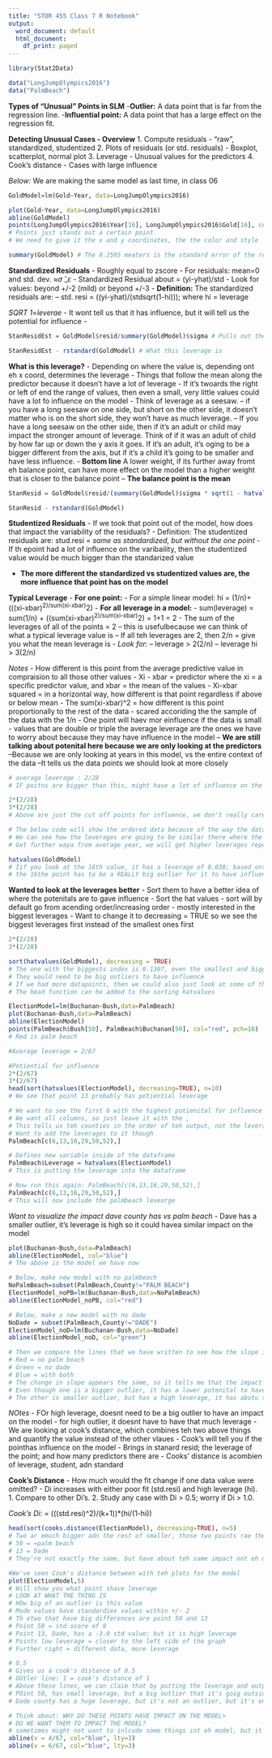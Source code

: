 ```yaml
---
title: "STOR 455 Class 7 R Notebook"
output:
  word_document: default
  html_document:
    df_print: paged
---
```


```r
library(Stat2Data)

data("LongJumpOlympics2016")
data("PalmBeach")
```
__Types of “Unusual” Points in SLM__
-**Outlier:** A data point that is far from the regression line.
-**Influential point:** A data point that has a large effect on the regression fit. 

__Detecting Unusual Cases - Overview__
1. Compute residuals
	- “raw”, standardized, studentized
2. Plots of residuals (or std. residuals)
	- Boxplot, scatterplot, normal plot
3. Leverage
	- Unusual values for the predictors
4. Cook’s distance
	- Cases with large influence

*Below:* We are making the same model as last time, in class 06
```r
GoldModel=lm(Gold~Year, data=LongJumpOlympics2016)

plot(Gold~Year, data=LongJumpOlympics2016)
abline(GoldModel)
points(LongJumpOlympics2016$Year[16], LongJumpOlympics2016$Gold[16], col="red", pch=16)
# Points just stands out a certain point 
# We need to give it the x and y coordinates, the the color and style 

summary(GoldModel) # The 0.2595 meaters is the standard error of the residual
```
__Standardized Residuals__
- Roughly equal to zscore 
- For residuals:  mean=0 and std. dev. ≈𝜎 ̂_𝜀
- Standardized Residual about = (yi-yhat)/std
- Look for values: beyond +/-2 (mild) or beyond +/-3
- **Definition:** The standardized residuals are:
-- std. resi = ((yi-yhat)/(stdsqrt(1-hi))); where hi = leverage 

*SQRT 1=leverae*
- It wont tell us that it has influence, but it will tell us the potential for influence 
- 
```r
StanResidEst = GoldModel$resid/summary(GoldModel)$sigma # Pulls out the standard error of the residuals 

StanResidEst - rstandard(GoldModel) # What this leverage is 
```
**What is this leverage?** 
- Depending on where the value is, depending ont eh x coord, determines the leverage 
- Things that follow the mean along the predictor because it doesn't have a lot of leverage 
- If it's twoards the right or left of end the range of values, then even a small, very little values could have a lot fo influence on the model 
- Think of leverage as a seesaw.
-- if you have a long seesaw on one side, but short on the other side, it doesn't matter who is on the short side, they won't have as much leverage. 
-- If you have a long seesaw on the other side, then if it's an adult or child may impact the stronger amount of leverage.  Think of if it was an adult of child by how far up or down the y axis it goes.  If it's an adult, it's oging to be a bigger different from the axis, but if it's a child it's going to be smaller and have less influence. 
- **Bottom line** A lower weight, if its further away fromt eh balance point, can have more effect on the model than a higher weight that is closer to the balance point 
-- **The balance point is the mean** 

```r
StanResid = GoldModel$resid/(summary(GoldModel)$sigma * sqrt(1 - hatvalues(GoldModel)))

StanResid - rstandard(GoldModel)
```
__Studentized Residuals__
- If we took that point out of the model, how does that impact the variability of the residuals? 
- Definition: The studentized residuals are: stud.resi  = *same as standardized, but without the one point*
- If th epoint had a lot of influence on the varibaility, then the studentized value would be much bigger than the standarized value 

- **The more different the standardized vs studentized values are, the more influence that point has on the model** 

__Typical Leverage__ 
- **For one point:**
- For a simple linear model: hi = (1/n)+(((xi-xbar)^2)/sum(xi-xbar)^2)
- **For all leverage in a model:** 
- sum(leverage) = sum(1/n) + ((sum(xi-xbar)^2)/sum(xi-xbar)^2) = 1+1 = 2
- The sum of the leverages of all of the points = 2 
-- this is usefulbecause we can think of what a typical leverage value is 
-- If all teh leverages are 2, then 2/n = give you what the mean leverage is 
- *Look for:* 
-- leverage > 2(2/n)
-- leverage hi > 3(2/n)

*Notes* 
- How different is this point from the average predictive value in compraision to all those other values 
- Xi - xbar = predictor where the xi = a specific predictor value, and xbar = the mean of the values 
- Xi-xbar squared = in a horizontal way, how different is that point regardless if above or below mean 
- The sum(xi-xbar)^2 = how different is this point proportionally to the rest of the data 
- scared accoriding the the sample of the data with the 1/n
- One point will haev mor einfluence if the data is small 
- values that are double or triple the average leverage are the ones we have to worry about because they may have influence in the model 
-- **We are still talking about potenital here because we are only looking at the predictors**
--Because we are only looking at years in this model, vs the entire context of the data 
--It tells us the data points we should look at more closely 

```r
# average leverage : 2/28 
# IF poitns are bigger than this, might have a lot of influence on the model 

2*(2/28)
3*(2/28)
# Above are just the cut off points for influence, we don't really care too much about them 

# The below code will show the ordered data because of the way the data is organized in the dataset 
# We can see how the leverages are going to be similar there where the points that are small, very different for the mean, they wil start with a higher leverage, and by the time we get the middle values, its going down to a leverage of nearly zero, 
# Get further waya from average year, we will get higher leverages reported 

hatvalues(GoldModel)
# Iif you look at the 16th value, it has a leverage of 0.038; based onteh creitera foor what tis a big lleverage value, this point doesn't appear to be high leverage 
# the 16the point has to be a REALLY big outlier for it to have influence, because its potential to have influence is low
```

**Wanted to look at the leverages better** 
- Sort them to have a better idea of where the potenitals are to gave influence 
- Sort the hat values 
- sort will by default go from acending order/increasing order
- mostly interested in the biggest leverages 
- Want to change it to decreasing = TRUE so we see the biggest leverages first instead of the smallest ones first 

```r
2*(2/28)
3*(2/28)

sort(hatvalues(GoldModel), decreasing = TRUE)
# The one with the biggests index is 0.1307, even the smallest and biggest predicotr value aresnt so far from teh mean predictor compared to the  other values that hey have potiental for influence. 
# They would need to be big outliers to have influence 
# If we had more datapoints, then we could also just look at some of the values 
# The head function can be added to the sorting hatvalues 
```

```r
ElectionModel=lm(Buchanan~Bush,data=PalmBeach)
plot(Buchanan~Bush,data=PalmBeach)
abline(ElectionModel)
points(PalmBeach$Bush[50], PalmBeach$Buchanan[50], col="red", pch=16)
# Red is palm beach 
```

```r
#Average leverage = 2/67

#Potiential for influence 
2*(2/67) 
3*(2/67)
head(sort(hatvalues(ElectionModel), decreasing=TRUE), n=10)
# We see that point 13 probably has potiential leverage 

# We want to see the first 6 with the highest potienital for influence so we can look at them closer
# We want all columns, so just leave it with the ,
# This tells us teh counties in the order of teh output, not the leverages though 
# Want to add the leverages to it though 
PalmBeach[c(6,13,16,29,50,52),]

# Defines new variable inside of the dataframe
PalmBeach$Leverage = hatvalues(ElectionModel)
# This is putting the leverage into the dataframe 

# Now run this again: PalmBeach[c(6,13,16,29,50,52),]
PalmBeach[c(6,13,16,29,50,52),]
# This will now include the palmbeach levearge 
```
*Want to visualize the impact dave county has vs palm beach* - Dave has a smaller outlier, it's leverage is high so it could havea  similar impact on the model 

```r
plot(Buchanan~Bush,data=PalmBeach)
abline(ElectionModel, col="blue")
# The above is the model we have now 

# Below, make new model with no palmbeach 
NoPalmBeach=subset(PalmBeach,County!="PALM BEACH")
ElectionModel_noPB=lm(Buchanan~Bush,data=NoPalmBeach)
abline(ElectionModel_noPB, col="red")

# Below, make a new model with no dade
NoDade = subset(PalmBeach,County!="DADE")
ElectionModel_noD=lm(Buchanan~Bush,data=NoDade)
abline(ElectionModel_noD, col="green")

# Then we compare the lines that we have written to see how the slope is different. 
# Red = no palm beach 
# Green = no dade 
# Blue = with both 
# The change in slope appears the same, so it tells me that the impact these datapoint shave on our model are about similar 
# Even though one is a bigger outlier, it has a lower potenital to have infleunce, 
# The other is smaller outlier, but has a high leverage, it has abotu the same typ eof influence 
```
*NOtes* 
- FOr high leverage, doesnt need to be a big outlier to have an impact on the model 
- for high outlier, it doesnt have to have that much leverage 
- We are looking at cook's distance, which combines teh two above things and quantify the value instead of the other vlaues 
- Cook's will tell you if the pointhas influence on the model 
- Brings in stanard resid; the leverage of the point; and how many predictors there are 
- Cooks' distance is  acombien of leverage, student, adn standard 

__Cook’s Distance__
- How much would the fit change if one data value were omitted?
- Di increases with either poor fit (std.resi) and high leverage (hi). 
1. Compare to other Di’s.
2. Study any case with Di > 0.5; worry if Di > 1.0.

*Cook's Di:* = (((std.resi)^2)/(k+1))*(hi/(1-hi))

```r
head(sort(cooks.distance(ElectionModel), decreasing=TRUE), n=5)
# Two ar emuch bigger adn the rest of smaller, those two points rae the main that are havign influence on our model 
# 50 = =palm beach 
# 13 = Dade 
# They're not exactly the same, but have about teh same impact ont eh model we are making 

#We've seen Cook's distance between with teh plots for the model 
plot(ElectionModel,5)
# Will show you what point shave leverage 
# LOOK AT WHAT THE THING IS 
# HOw big of an outlier is this value 
# Mode values have standardiex values within +/- 2
# Th etwo that have big differences are point 50 and 13
# Point 50 = std score of 8 
# Point 13, Dade, has a -3.0 std value; but it is high leverage 
# Points low leverage = closer to the left side of the graph 
# Further right = different data, more leverage 

# O.5
# Gives us a cook's distance of 0.5
# OUtler line: 1 = cook's distance of 1 
# Above these lines, we can claim that by putting the leverage and output together it's having an influence on the model 
# POint 50, has small leverage, but a big outlier that it's goig outside of the curve and having influence on the model 
# Dade county has a huge leverage, but it's not an outlier, but it's enough to put it outside of the curve and have an high impact on teh model 

# Think about: WHY DO THESE POINTS HAVE IMPACT ON THE MDOEL> 
# DO WE WANT THEM TO IMPACT THE MODEL? 
# sometimes might not want to inlcude some things int eh model, but it's good to look at it anyways so you know what is going on 
abline(v = 4/67, col="blue", lty=3)
abline(v = 6/67, col="blue", lty=3)
```